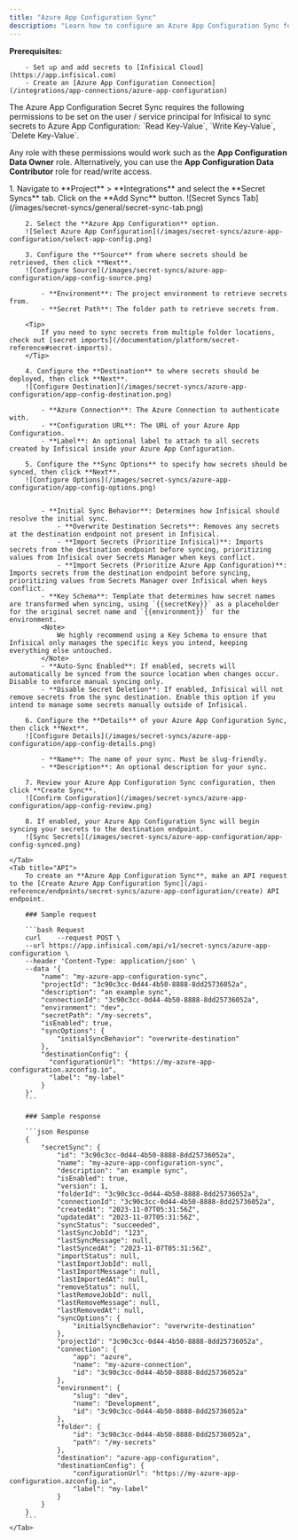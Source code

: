 ```yaml
---
title: "Azure App Configuration Sync"
description: "Learn how to configure an Azure App Configuration Sync for Infisical."
---
```


**Prerequisites:**

        - Set up and add secrets to [Infisical Cloud](https://app.infisical.com)
        - Create an [Azure App Configuration Connection](/integrations/app-connections/azure-app-configuration)

<Note>
  The Azure App Configuration Secret Sync requires the following permissions to be set on the user / service principal
  for Infisical to sync secrets to Azure App Configuration: `Read Key-Value`, `Write Key-Value`, `Delete Key-Value`.

  Any role with these permissions would work such as the **App Configuration Data Owner** role. Alternatively, you can use the **App Configuration Data Contributor** role for read/write access.
</Note>

<Tabs>
    <Tab title="Infisical UI">
        1. Navigate to **Project** > **Integrations** and select the **Secret Syncs** tab. Click on the **Add Sync** button.
        ![Secret Syncs Tab](/images/secret-syncs/general/secret-sync-tab.png)

        2. Select the **Azure App Configuration** option.
        ![Select Azure App Configuration](/images/secret-syncs/azure-app-configuration/select-app-config.png)

        3. Configure the **Source** from where secrets should be retrieved, then click **Next**.
        ![Configure Source](/images/secret-syncs/azure-app-configuration/app-config-source.png)

            - **Environment**: The project environment to retrieve secrets from.
            - **Secret Path**: The folder path to retrieve secrets from.

        <Tip>
            If you need to sync secrets from multiple folder locations, check out [secret imports](/documentation/platform/secret-reference#secret-imports).
        </Tip>

        4. Configure the **Destination** to where secrets should be deployed, then click **Next**.
        ![Configure Destination](/images/secret-syncs/azure-app-configuration/app-config-destination.png)

            - **Azure Connection**: The Azure Connection to authenticate with.
            - **Configuration URL**: The URL of your Azure App Configuration.
            - **Label**: An optional label to attach to all secrets created by Infisical inside your Azure App Configuration.

        5. Configure the **Sync Options** to specify how secrets should be synced, then click **Next**.
        ![Configure Options](/images/secret-syncs/azure-app-configuration/app-config-options.png)


            - **Initial Sync Behavior**: Determines how Infisical should resolve the initial sync.
                - **Overwrite Destination Secrets**: Removes any secrets at the destination endpoint not present in Infisical.
                - **Import Secrets (Prioritize Infisical)**: Imports secrets from the destination endpoint before syncing, prioritizing values from Infisical over Secrets Manager when keys conflict.
                - **Import Secrets (Prioritize Azure App Configuration)**: Imports secrets from the destination endpoint before syncing, prioritizing values from Secrets Manager over Infisical when keys conflict.
            - **Key Schema**: Template that determines how secret names are transformed when syncing, using `{{secretKey}}` as a placeholder for the original secret name and `{{environment}}` for the environment.
            <Note>
                We highly recommend using a Key Schema to ensure that Infisical only manages the specific keys you intend, keeping everything else untouched.
            </Note>
            - **Auto-Sync Enabled**: If enabled, secrets will automatically be synced from the source location when changes occur. Disable to enforce manual syncing only.
            - **Disable Secret Deletion**: If enabled, Infisical will not remove secrets from the sync destination. Enable this option if you intend to manage some secrets manually outside of Infisical.

        6. Configure the **Details** of your Azure App Configuration Sync, then click **Next**.
        ![Configure Details](/images/secret-syncs/azure-app-configuration/app-config-details.png)

            - **Name**: The name of your sync. Must be slug-friendly.
            - **Description**: An optional description for your sync.

        7. Review your Azure App Configuration Sync configuration, then click **Create Sync**.
        ![Confirm Configuration](/images/secret-syncs/azure-app-configuration/app-config-review.png)

        8. If enabled, your Azure App Configuration Sync will begin syncing your secrets to the destination endpoint.
        ![Sync Secrets](/images/secret-syncs/azure-app-configuration/app-config-synced.png)

    </Tab>
    <Tab title="API">
        To create an **Azure App Configuration Sync**, make an API request to the [Create Azure App Configuration Sync](/api-reference/endpoints/secret-syncs/azure-app-configuration/create) API endpoint.

        ### Sample request

        ```bash Request
        curl    --request POST \
        --url https://app.infisical.com/api/v1/secret-syncs/azure-app-configuration \
        --header 'Content-Type: application/json' \
        --data '{
            "name": "my-azure-app-configuration-sync",
            "projectId": "3c90c3cc-0d44-4b50-8888-8dd25736052a",
            "description": "an example sync",
            "connectionId": "3c90c3cc-0d44-4b50-8888-8dd25736052a",
            "environment": "dev",
            "secretPath": "/my-secrets",
            "isEnabled": true,
            "syncOptions": {
                "initialSyncBehavior": "overwrite-destination"
            },
            "destinationConfig": {
              "configurationUrl": "https://my-azure-app-configuration.azconfig.io",
              "label": "my-label"
            }
        }'
        ```

        ### Sample response

        ```json Response
        {
            "secretSync": {
                "id": "3c90c3cc-0d44-4b50-8888-8dd25736052a",
                "name": "my-azure-app-configuration-sync",
                "description": "an example sync",
                "isEnabled": true,
                "version": 1,
                "folderId": "3c90c3cc-0d44-4b50-8888-8dd25736052a",
                "connectionId": "3c90c3cc-0d44-4b50-8888-8dd25736052a",
                "createdAt": "2023-11-07T05:31:56Z",
                "updatedAt": "2023-11-07T05:31:56Z",
                "syncStatus": "succeeded",
                "lastSyncJobId": "123",
                "lastSyncMessage": null,
                "lastSyncedAt": "2023-11-07T05:31:56Z",
                "importStatus": null,
                "lastImportJobId": null,
                "lastImportMessage": null,
                "lastImportedAt": null,
                "removeStatus": null,
                "lastRemoveJobId": null,
                "lastRemoveMessage": null,
                "lastRemovedAt": null,
                "syncOptions": {
                    "initialSyncBehavior": "overwrite-destination"
                },
                "projectId": "3c90c3cc-0d44-4b50-8888-8dd25736052a",
                "connection": {
                    "app": "azure",
                    "name": "my-azure-connection",
                    "id": "3c90c3cc-0d44-4b50-8888-8dd25736052a"
                },
                "environment": {
                    "slug": "dev",
                    "name": "Development",
                    "id": "3c90c3cc-0d44-4b50-8888-8dd25736052a"
                },
                "folder": {
                    "id": "3c90c3cc-0d44-4b50-8888-8dd25736052a",
                    "path": "/my-secrets"
                },
                "destination": "azure-app-configuration",
                "destinationConfig": {
                    "configurationUrl": "https://my-azure-app-configuration.azconfig.io",
                    "label": "my-label"
                }
            }
        }
        ```
    </Tab>
</Tabs>
